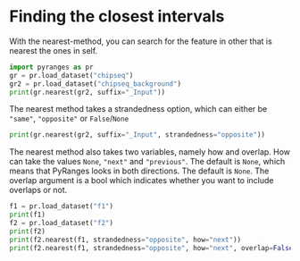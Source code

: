 # Finding the closest intervals

With the nearest-method, you can search for the feature in other that is nearest
the ones in self.

```python
import pyranges as pr
gr = pr.load_dataset("chipseq")
gr2 = pr.load_dataset("chipseq_background")
print(gr.nearest(gr2, suffix="_Input"))
```

The nearest method takes a strandedness option, which can either be
`"same"`, `"opposite"` or `False`/`None`

```python
print(gr.nearest(gr2, suffix="_Input", strandedness="opposite"))
```

The nearest method also takes two variables, namely how and overlap. How can
take the values `None`, `"next"` and `"previous"`. The default
is `None`, which means that PyRanges looks in both directions. The default
is `None`. The overlap argument is a bool which indicates whether you want
to include overlaps or not.

```python
f1 = pr.load_dataset("f1")
print(f1)
f2 = pr.load_dataset("f2")
print(f2)
print(f2.nearest(f1, strandedness="opposite", how="next"))
print(f2.nearest(f1, strandedness="opposite", how="next", overlap=False))
```